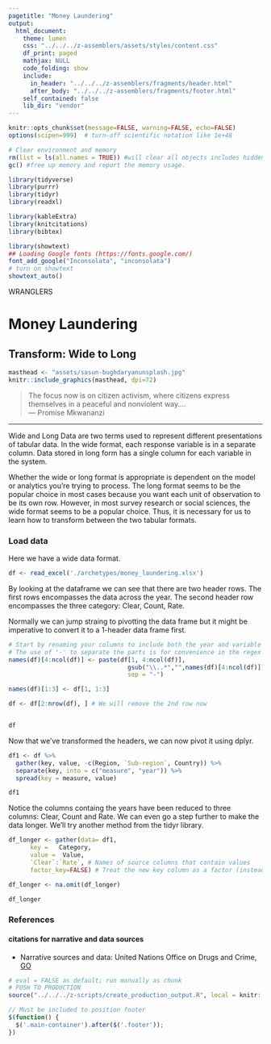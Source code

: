 ```yaml
---
pagetitle: "Money Laundering"
output: 
  html_document:
    theme: lumen
    css: "../../../z-assemblers/assets/styles/content.css"
    df_print: paged
    mathjax: NULL
    code_folding: show
    include:
      in_header: "../../../z-assemblers/fragments/header.html"
      after_body: "../../../z-assemblers/fragments/footer.html"
    self_contained: false
    lib_dir: "vendor"
---
```



```r

knitr::opts_chunk$set(message=FALSE, warning=FALSE, echo=FALSE)
options(scipen=999)  # turn-off scientific notation like 1e+48

# Clear environment and memory
rm(list = ls(all.names = TRUE)) #will clear all objects includes hidden objects.
gc() #free up memory and report the memory usage.

library(tidyverse)
library(purrr)
library(tidyr)
library(readxl)

library(kableExtra)
library(knitcitations)
library(bibtex)

library(showtext)
## Loading Google fonts (https://fonts.google.com/)
font_add_google("Inconsolata", "inconsolata")
# turn on showtext
showtext_auto()

```

<div class="activity">
WRANGLERS  
</div>

# Money Laundering
## Transform: Wide to Long

```r

masthead <- "assets/sasun-bughdaryanunsplash.jpg"
knitr::include_graphics(masthead, dpi=72)

```


> The focus now is on citizen activism, where citizens express themselves in a peaceful and nonviolent way....\
--- Promise Mkwananzi\

***


Wide and Long Data are two terms used to represent different presentations of tabular data. In the wide format, each response variable is in a separate column. Data stored in long form has a single column for each variable in the system.

Whether the wide or long format is appropriate is dependent on the model or analytics you're trying to process. The long format seems to be the popular choice in most cases because you want each unit of observation to be its own row. However, in most survey research or social sciences, the wide format seems to be a popular choice. Thus, it is necessary for us to learn how to transform between the two tabular formats.

### Load data
Here we have a wide data format.


```r

df <- read_excel('./archetypes/money_laundering.xlsx')

```


By looking at the dataframe we can see that there are two header rows. The first rows encompasses the data across the year. The second header row encompasses the three category: Clear, Count, Rate.

Normally we can jump straing to pivotting the data frame but it might be imperative to convert it to a 1-header data frame first. 


```r

# Start by renaming your columns to include both the year and variable
# The use of '-' to separate the parts is for convenience in the regex below
names(df)[4:ncol(df)] <- paste(df[1, 4:ncol(df)],
                                 gsub("\\..*","",names(df)[4:ncol(df)]),
                                 sep = "-")

names(df)[1:3] <- df[1, 1:3]

df <- df[2:nrow(df), ] # We will remove the 2nd row now


df
```

Now that we've transformed the headers, we can now pivot it using dplyr. 

```r

df1 <- df %>%
  gather(key, value, -c(Region, `Sub-region`, Country)) %>%
  separate(key, into = c("measure", "year")) %>%
  spread(key = measure, value)

df1

```


Notice the columns containg the years have been reduced to three columns: Clear, Count and Rate. We can even go a step further to make the data longer. We'll try another method from the tidyr library.

```r

df_longer <- gather(data= df1,
      key =   Category,
      value =  Value,
      `Clear`:`Rate`, # Names of source columns that contain values
      factor_key=FALSE) # Treat the new key column as a factor (instead of character vector)

df_longer <- na.omit(df_longer)

df_longer
```

### References
#### citations for narrative and data sources

* Narrative sources and data: United Nations Office on Drugs and Crime, [GO](https://dataunodc.un.org/){target="_blank"}


```r

# eval = FALSE as default; run manually as chunk
# PUSH TO PRODUCTION
source("../../../z-scripts/create_production_output.R", local = knitr::knit_global())

```



```js

// Must be included to position footer
$(function() {
  $('.main-container').after($('.footer'));
})

```
